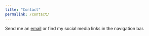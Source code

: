 ```yaml
---
title: "Contact"
permalink: /contact/
---
```



<link rel="stylesheet" href="styles.css" type="text/css">

Send me an <a href="mailto:ejoh@bu.edu?Subject=Hello" target="_top">email</a> or find my social media links in the navigation bar.